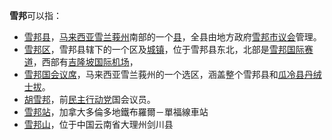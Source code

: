 '''雪邦'''可以指：
*[[雪邦县|雪邦县]]，[[马来西亚|马来西亚]][[雪兰莪州|雪兰莪州]]南部的一个[[县|县]]，全县由地方政府[[雪邦市议会|雪邦市议会]]管理。
*[[雪邦区|雪邦区]]，雪邦县辖下的一个区及[[城镇|城镇]]，位于雪邦县东北，北部是[[雪邦国际赛道|雪邦国际赛道]]，西部有[[吉隆坡国际机场|吉隆坡国际机场]]，
*[[雪邦国会议席|雪邦国会议席]]，马来西亚雪兰莪州的一个选区，涵盖整个雪邦县和[[瓜冷县|瓜冷县]][[丹绒士拔|丹绒士拔]]。
*[[胡雪邦|胡雪邦]]，前[[民主行动党_(马来西亚)|民主行动党]]{{pc|亚沙}}国会议员。
*[[雪邦站|雪邦站]]，加拿大多倫多地鐵布羅爾－單福線車站
*[[雪邦山|雪邦山]]，位于中国云南省大理州剑川县

{{Disambig|Cat=二字消歧义}}